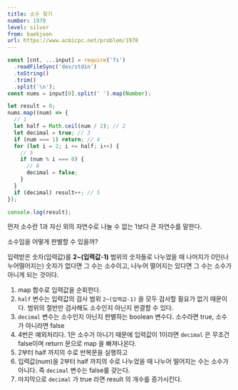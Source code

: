 ```yaml
---
title: 소수 찾기
number: 1978
level: silver
from: baekjoon
url: https://www.acmicpc.net/problem/1978
---
```


```js
const [cnt, ...input] = require('fs')
  .readFileSync('dev/stdin')
  .toString()
  .trim()
  .split('\n');
const nums = input[0].split(' ').map(Number);

let result = 0;
nums.map((num) => {
  // 1
  let half = Math.ceil(num / 2); // 2
  let decimal = true; // 3
  if (num === 1) return; // 4
  for (let i = 2; i <= half; i++) {
    // 5
    if (num % i === 0) {
      // 6
      decimal = false;
    }
  }
  if (decimal) result++; // 5
});

console.log(result);
```

먼저 소수란 1과 자신 외의 자연수로 나눌 수 없는 1보다 큰 자연수를 말한다.

소수임을 어떻게 판별할 수 있을까?

입력받은 숫자(입력값)를 **2~(입력값-1)** 범위의 숫자들로 나누었을 때 나머지가 0인(나누어떨어지는) 숫자가 없다면 그 수는 소수이고, 나누어 떨어지는 있다면 그 수는 소수가 아니게 되는 것이다.

1. map 함수로 입력값을 순회한다.
2. `half` 변수는 입력값의 검사 범위 `2~(입력값-1)` 을 모두 검사할 필요가 없기 때문이다. 범위의 절반만 검사해도 소수인지 아닌지 판결할 수 있다.
3. `decimal` 변수는 소수인지 아닌지 판별하는 boolean 변수다. 소수라면 true, 소수가 아니라면 false
4. 4번은 예외처리다. 1은 소수가 아니기 때문에 입력값이 1이라면 `decimal` 은 무조건 false이며 return 문으로 map 을 빠져나온다.
5. 2부터 half 까지의 수로 반복문을 실행하고
6. 입력값(num)을 2부터 half 까지의 수로 나누었을 때 나누어 떨어지는 수는 소수가 아니다. 즉 `decimal` 변수는 false를 갖는다.
7. 마지막으로 `decimal` 가 true 라면 result 의 개수를 증가시킨다.
